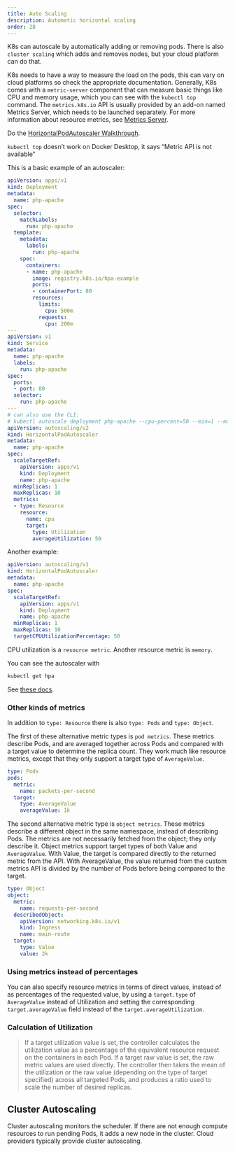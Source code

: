 ```yaml
---
title: Auto Scaling
description: Automatic horizontal scaling
order: 28
---
```


K8s can autoscale by automatically adding or removing pods.  There is also `cluster scaling` which adds and removes nodes, but your cloud platform can do that.

K8s needs to have a way to measure the load on the pods, this can vary on cloud platforms so check the appropriate documentation.  Generally, K8s comes with a `metric-server` component that can measure basic things like CPU and memory usage, which you can see with the `kubectl top` command.  The `metrics.k8s.io` API is usually provided by an add-on named Metrics Server, which needs to be launched separately. For more information about resource metrics, see [Metrics Server](https://kubernetes.io/docs/tasks/debug/debug-cluster/resource-metrics-pipeline/#metrics-server).

Do the [HorizontalPodAutoscaler Walkthrough](https://kubernetes.io/docs/tasks/run-application/horizontal-pod-autoscale-walkthrough/).

:::{.callout-note}
`kubectl top` doesn't work on Docker Desktop, it says "Metric API is not available"
:::

This is a basic example of an autoscaler:

```yaml
apiVersion: apps/v1
kind: Deployment
metadata:
  name: php-apache
spec:
  selector:
    matchLabels:
      run: php-apache
  template:
    metadata:
      labels:
        run: php-apache
    spec:
      containers:
      - name: php-apache
        image: registry.k8s.io/hpa-example
        ports:
        - containerPort: 80
        resources:
          limits:
            cpu: 500m
          requests:
            cpu: 200m
---
apiVersion: v1
kind: Service
metadata:
  name: php-apache
  labels:
    run: php-apache
spec:
  ports:
  - port: 80
  selector:
    run: php-apache
---
# can also use the CLI:
# kubectl autoscale deployment php-apache --cpu-percent=50 --min=1 --max=10
apiVersion: autoscaling/v2
kind: HorizontalPodAutoscaler
metadata:
  name: php-apache
spec:
  scaleTargetRef:
    apiVersion: apps/v1
    kind: Deployment
    name: php-apache
  minReplicas: 1
  maxReplicas: 10
  metrics:
  - type: Resource
    resource:
      name: cpu
      target:
        type: Utilization
        averageUtilization: 50
```

Another example:

```yaml
apiVersion: autoscaling/v1
kind: HorizontalPodAutoscaler
metadata:
  name: php-apache
spec:
  scaleTargetRef:
    apiVersion: apps/v1
    kind: Deployment
    name: php-apache
  minReplicas: 1
  maxReplicas: 10
  targetCPUUtilizationPercentage: 50
```

CPU utilization is a `resource metric`.  Another resource metric is `memory`. 

You can see the autoscaler with 

```bash
kubectl get hpa
```

See [these docs](https://kubernetes.io/docs/tasks/run-application/horizontal-pod-autoscale-walkthrough/).

### Other kinds of metrics

In addition to `type: Resource` there is also `type: Pods` and `type: Object`.  

The first of these alternative metric types is `pod metrics`. These metrics describe Pods, and are averaged together across Pods and compared with a target value to determine the replica count. They work much like resource metrics, except that they only support a target type of `AverageValue`.

```yaml
type: Pods
pods:
  metric:
    name: packets-per-second
  target:
    type: AverageValue
    averageValue: 1k
```

The second alternative metric type is `object metrics`. These metrics describe a different object in the same namespace, instead of describing Pods. The metrics are not necessarily fetched from the object; they only describe it. Object metrics support target types of both Value and `AverageValue`. With Value, the target is compared directly to the returned metric from the API. With AverageValue, the value returned from the custom metrics API is divided by the number of Pods before being compared to the target.

```yaml
type: Object
object:
  metric:
    name: requests-per-second
  describedObject:
    apiVersion: networking.k8s.io/v1
    kind: Ingress
    name: main-route
  target:
    type: Value
    value: 2k
```

### Using metrics instead of percentages

You can also specify resource metrics in terms of direct values, instead of as percentages of the requested value, by using a `target.type` of `AverageValue` instead of Utilization and setting the corresponding `target.averageValue` field instead of the `target.averageUtilization`.

### Calculation of Utilization

> If a target utilization value is set, the controller calculates the utilization value as a percentage of the equivalent resource request on the containers in each Pod. If a target raw value is set, the raw metric values are used directly. The controller then takes the mean of the utilization or the raw value (depending on the type of target specified) across all targeted Pods, and produces a ratio used to scale the number of desired replicas.



## Cluster Autoscaling

 Cluster autoscaling monitors the scheduler. If there are not enough compute resources to run pending Pods, it adds a new node in the cluster. Cloud providers typically provide cluster autoscaling.



